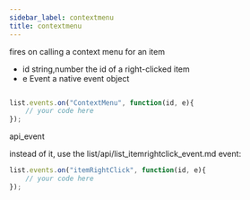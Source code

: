 ```yaml
---
sidebar_label: contextmenu
title: contextmenu
---
```



          


<Short>

fires on calling a context menu for an item


</Short>



- id   		string,number			the id of a right-clicked item
- e			Event					a native event object


~~~js

list.events.on("ContextMenu", function(id, e){
    // your code here
});


~~~
 api_event

<Descr>




</Descr>


 instead of it, use the list/api/list_itemrightclick_event.md event:

~~~js
list.events.on("itemRightClick", function(id, e){
    // your code here
});
~~~
